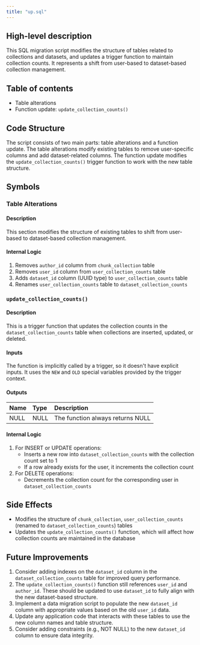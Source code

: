 ```yaml
---
title: "up.sql"
---
```


## High-level description
This SQL migration script modifies the structure of tables related to collections and datasets, and updates a trigger function to maintain collection counts. It represents a shift from user-based to dataset-based collection management.

## Table of contents
- Table alterations
- Function update: `update_collection_counts()`

## Code Structure
The script consists of two main parts: table alterations and a function update. The table alterations modify existing tables to remove user-specific columns and add dataset-related columns. The function update modifies the `update_collection_counts()` trigger function to work with the new table structure.

## Symbols

### Table Alterations
#### Description
This section modifies the structure of existing tables to shift from user-based to dataset-based collection management.

#### Internal Logic
1. Removes `author_id` column from `chunk_collection` table
2. Removes `user_id` column from `user_collection_counts` table
3. Adds `dataset_id` column (UUID type) to `user_collection_counts` table
4. Renames `user_collection_counts` table to `dataset_collection_counts`

### `update_collection_counts()`
#### Description
This is a trigger function that updates the collection counts in the `dataset_collection_counts` table when collections are inserted, updated, or deleted.

#### Inputs
The function is implicitly called by a trigger, so it doesn't have explicit inputs. It uses the `NEW` and `OLD` special variables provided by the trigger context.

#### Outputs
| Name | Type | Description |
|:-----|:-----|:------------|
| NULL | NULL | The function always returns NULL |

#### Internal Logic
1. For INSERT or UPDATE operations:
   - Inserts a new row into `dataset_collection_counts` with the collection count set to 1
   - If a row already exists for the user, it increments the collection count
2. For DELETE operations:
   - Decrements the collection count for the corresponding user in `dataset_collection_counts`

## Side Effects
- Modifies the structure of `chunk_collection`, `user_collection_counts` (renamed to `dataset_collection_counts`) tables
- Updates the `update_collection_counts()` function, which will affect how collection counts are maintained in the database

## Future Improvements
1. Consider adding indexes on the `dataset_id` column in the `dataset_collection_counts` table for improved query performance.
2. The `update_collection_counts()` function still references `user_id` and `author_id`. These should be updated to use `dataset_id` to fully align with the new dataset-based structure.
3. Implement a data migration script to populate the new `dataset_id` column with appropriate values based on the old `user_id` data.
4. Update any application code that interacts with these tables to use the new column names and table structure.
5. Consider adding constraints (e.g., NOT NULL) to the new `dataset_id` column to ensure data integrity.